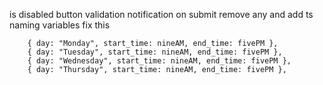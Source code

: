 is disabled button validation
notification on submit
remove any and add ts
naming variables
fix this


        { day: "Monday", start_time: nineAM, end_time: fivePM },
        { day: "Tuesday", start_time: nineAM, end_time: fivePM },
        { day: "Wednesday", start_time: nineAM, end_time: fivePM },
        { day: "Thursday", start_time: nineAM, end_time: fivePM },
